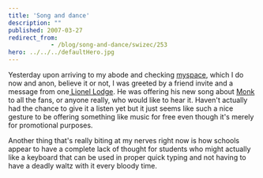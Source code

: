 ```yaml
---
title: 'Song and dance'
description: ""
published: 2007-03-27
redirect_from: 
            - /blog/song-and-dance/swizec/253
hero: ../../../defaultHero.jpg
---
```

Yesterday upon arriving to my abode and checking [myspace](http://myspace.com/swizec), which I do now and anon, believe it or not, I was greeted by a friend invite and a message from one[ Lionel Lodge](http://profile.myspace.com/index.cfm?fuseaction=user.viewprofile&amp;friendid=58513191). He was offering his new song about [Monk](http://en.wikipedia.org/wiki/Adrian_Monk) to all the fans, or anyone really, who would like to hear it. Haven&#x27;t actually had the chance to give it a listen yet but it just seems like such a nice gesture to be offering something like music for free even though it&#x27;s merely for promotional purposes.

Another thing that&#x27;s really biting at my nerves right now is how schools appear to have a complete lack of thought for students who might actually like a keyboard that can be used in proper quick typing and not having to have a deadly waltz with it every bloody time.